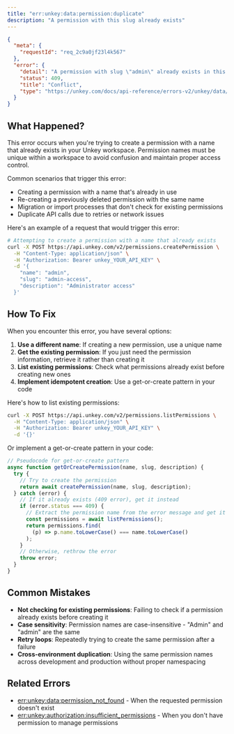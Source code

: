 ```yaml
---
title: "err:unkey:data:permission:duplicate"
description: "A permission with this slug already exists"
---
```


```json Example
{
  "meta": {
    "requestId": "req_2c9a0jf23l4k567"
  },
  "error": {
    "detail": "A permission with slug \"admin\" already exists in this workspace",
    "status": 409,
    "title": "Conflict",
    "type": "https://unkey.com/docs/api-reference/errors-v2/unkey/data/permission/duplicate"
  }
}
```

## What Happened?

This error occurs when you're trying to create a permission with a name that already exists in your Unkey workspace. Permission names must be unique within a workspace to avoid confusion and maintain proper access control.

Common scenarios that trigger this error:

- Creating a permission with a name that's already in use
- Re-creating a previously deleted permission with the same name
- Migration or import processes that don't check for existing permissions
- Duplicate API calls due to retries or network issues

Here's an example of a request that would trigger this error:

```bash
# Attempting to create a permission with a name that already exists
curl -X POST https://api.unkey.com/v2/permissions.createPermission \
  -H "Content-Type: application/json" \
  -H "Authorization: Bearer unkey_YOUR_API_KEY" \
  -d '{
    "name": "admin",
    "slug": "admin-access",
    "description": "Administrator access"
  }'
```

## How To Fix

When you encounter this error, you have several options:

1. **Use a different name**: If creating a new permission, use a unique name
2. **Get the existing permission**: If you just need the permission information, retrieve it rather than creating it
3. **List existing permissions**: Check what permissions already exist before creating new ones
4. **Implement idempotent creation**: Use a get-or-create pattern in your code

Here's how to list existing permissions:

```bash
curl -X POST https://api.unkey.com/v2/permissions.listPermissions \
  -H "Content-Type: application/json" \
  -H "Authorization: Bearer unkey_YOUR_API_KEY" \
  -d '{}'
```

Or implement a get-or-create pattern in your code:

```javascript
// Pseudocode for get-or-create pattern
async function getOrCreatePermission(name, slug, description) {
  try {
    // Try to create the permission
    return await createPermission(name, slug, description);
  } catch (error) {
    // If it already exists (409 error), get it instead
    if (error.status === 409) {
      // Extract the permission name from the error message and get it
      const permissions = await listPermissions();
      return permissions.find(
        (p) => p.name.toLowerCase() === name.toLowerCase()
      );
    }
    // Otherwise, rethrow the error
    throw error;
  }
}
```

## Common Mistakes

- **Not checking for existing permissions**: Failing to check if a permission already exists before creating it
- **Case sensitivity**: Permission names are case-insensitive - "Admin" and "admin" are the same
- **Retry loops**: Repeatedly trying to create the same permission after a failure
- **Cross-environment duplication**: Using the same permission names across development and production without proper namespacing

## Related Errors

- [err:unkey:data:permission_not_found](./permission_not_found) - When the requested permission doesn't exist
- [err:unkey:authorization:insufficient_permissions](../authorization/insufficient_permissions) - When you don't have permission to manage permissions
